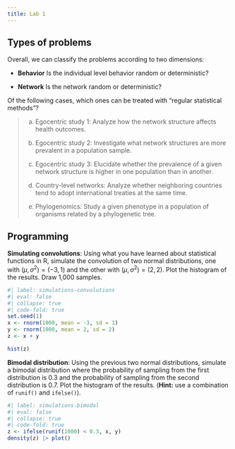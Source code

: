 ```yaml
---
title: Lab 1
---
```


## Types of problems

Overall, we can classify the problems according to two dimensions:

- **Behavior** Is the individual level behavior random or deterministic?

- **Network** Is the network random or deterministic?

Of the following cases, which ones can be treated with "regular statistical methods"?

> a. Egocentric study 1: Analyze how the network structure affects health outcomes.
>
> b. Egocentric study 2: Investigate what network structures are more prevalent in a population sample.
>
> c. Egocentric study 3: Elucidate whether the prevalence of a given network structure is higher in one population than in another.
>
> d. Country-level networks: Analyze whether neighboring countries tend to adopt international treaties at the same time.
>
> e. Phylogenomics: Study a given phenotype in a population of organisms related by a phylogenetic tree. 

## Programming 

**Simulating convolutions**: Using what you have learned about statistical functions in R, simulate the convolution of two normal distributions, one with $(\mu, \sigma^2) = (-3, 1)$ and the other with $(\mu, \sigma^2) = (2, 2)$. Plot the histogram of the results. Draw 1,000 samples.

```r
#| label: simulations-convolutions
#| eval: false
#| collapse: true
#| code-fold: true
set.seed(1)
x <- rnorm(1000, mean = -3, sd = 1)
y <- rnorm(1000, mean = 2, sd = 2)
z <- x + y

hist(z)
```

**Bimodal distribution**: Using the previous two normal distributions, simulate a bimodal distribution where the probability of sampling from the first distribution is 0.3 and the probability of sampling from the second distribution is 0.7. Plot the histogram of the results. (**Hint:** use a combination of `runif()` and `ifelse()`).

```r
#| label: simulations-bimodal
#| eval: false
#| collapse: true
#| code-fold: true
z <- ifelse(runif(1000) < 0.3, x, y)
density(z) |> plot()
```

